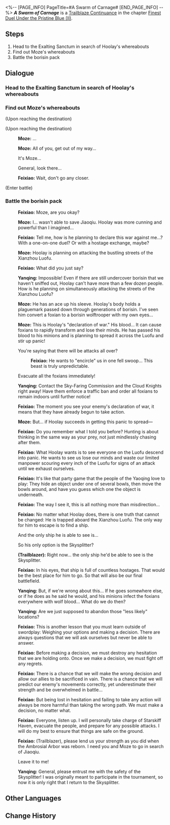 <%-- [PAGE_INFO]
PageTitle=#A Swarm of Carnage#
[END_PAGE_INFO] --%>
{{Stub|Dialogue.}}
{{Mission Infobox
|id            = 2022206
|title         = 
|image         = Mission A Swarm of Carnage.png{{subst:void|<!--$UPLOAD:<<SpriteOutput/Chronicle/2022206.png>-<Mission A Swarm of Carnage.png>-<Fate's Atlas Images>>-->}}
|type          = Trailblaze Continuance
|event_name    = 
|chapter       = Finest Duel Under the Pristine Blue (II)
|requirements  = [[Trailblaze Continuance]] ''[[Novice in Zenithal Duel]]'' completed
|summary       = As Hoolay boldly declares war, the Borisin Wolftroopers hidden in the streets begin their plundering rampage. How will the lupine hunters face the cunning onslaught of these vicious beasts?
|characters    = Feixiao; Moze; Trailblazer; Yanqing
|startLocation = [[The Xianzhou Luofu]] - [[Exalting Sanctum]]
|world         = The Xianzhou Luofu
|area          = Exalting Sanctum
|prev          = Novice in Zenithal Duel
|next          = Sweep by Merlin's Claw
|rewards       = Trailblaze EXP*200; Stellar Jade*30; Traveler's Guide*2; Refined Aether*2; Credit*20,000
}}
'''''A Swarm of Carnage''''' is a [[Trailblaze Continuance]] in the chapter [[Finest Duel Under the Pristine Blue (II)]].

==Steps==
# Head to the Exalting Sanctum in search of Hoolay's whereabouts
# Find out Moze's whereabouts
# Battle the borisin pack

<!--
==Gameplay Notes==

--><!--
==Trial Character==

-->
==Dialogue==
{{Stub Dialogue}}
===Head to the Exalting Sanctum in search of Hoolay's whereabouts{{subst:void|<!--202220601-->}}===
{{Mission Description|type=continuance|location=Exalting Sanctum|With the bait set, the Merlin's Claw's true hunt begins. Having locked onto Hoolay's whereabouts, the Cloud Knights depart for the Exalting Sanctum. However, Hoolay's promised assault is also set to begin.}}
{{Dialogue Start}}
:{{tx}}
{{Dialogue End}}

===Find out Moze's whereabouts{{subst:void|<!--202220602-->}}===
{{Dialogue Start}}
;(Upon reaching the destination)

;(Upon reaching the destination)
:{{A|VO chapter2 13 moze 101.ogg}} '''Moze:''' ...
:{{A|VO chapter2 13 moze 102.ogg}} '''Moze:''' All of you, get out of my way...
:{{DIcon|Arrow}} It's Moze...
:{{DIcon|Arrow}} General, look there...
:{{A|VO chapter2 13 feixiao 106.ogg}} '''Feixiao:''' Wait, don't go any closer.
:{{tx}}
;(Enter battle)
::{{tx|Enemy list missing}}
{{Dialogue End}}

===Battle the borisin pack{{subst:void|<!--202220603-->}}===
{{Dialogue Start}}
:{{A|VO chapter2 13 feixiao 109.ogg}} '''Feixiao:''' Moze, are you okay?
:{{A|VO chapter2 13 moze 104.ogg}} '''Moze:''' I... wasn't able to save Jiaoqiu. Hoolay was more cunning and powerful than I imagined...
:{{A|VO chapter2 13 feixiao 110.ogg}} '''Feixiao:''' Tell me, how is he planning to declare this war against me...? With a one-on-one duel? Or with a hostage exchange, maybe?
:{{A|VO chapter2 13 moze 105.ogg}} '''Moze:''' Hoolay is planning on attacking the bustling streets of the Xianzhou Luofu.
:{{A|VO chapter2 13 feixiao 111.ogg}} '''Feixiao:''' What did you just say?
:{{A|VO chapter2 13 yanqing 103.ogg}} '''Yanqing:''' Impossible! Even if there are still undercover borisin that we haven't sniffed out, Hoolay can't have more than a few dozen people. How is he planning on simultaneously attacking the streets of the Xianzhou Luofu?
:{{A|VO chapter2 13 moze 106.ogg}} '''Moze:''' He has an ace up his sleeve. Hoolay's body holds a plaguemark passed down through generations of borisin. I've seen him convert a foxian to a borisin wolftrooper with my own eyes...
:{{A|VO chapter2 13 moze 107.ogg}} '''Moze:''' This is Hoolay's "declaration of war." His blood... It can cause foxians to rapidly transform and lose their minds. He has passed his blood to his minions and is planning to spread it across the Luofu and stir up panic!
:{{DIcon|Arrow}} You're saying that there will be attacks all over?
::{{A|VO chapter2 13 feixiao 112.ogg}} '''Feixiao:''' He wants to "encircle" us in one fell swoop... This beast is truly unpredictable.
:{{DIcon|Arrow}} Evacuate all the foxians immediately!
:{{A|VO chapter2 13 yanqing 104.ogg}} '''Yanqing:''' Contact the Sky-Faring Commission and the Cloud Knights right away! Have them enforce a traffic ban and order all foxians to remain indoors until further notice!
:{{A|VO chapter2 13 feixiao 113.ogg}} '''Feixiao:''' The moment you see your enemy's declaration of war, it means that they have already begun to take action.
:{{A|VO chapter2 13 moze 108.ogg}} '''Moze:''' But... if Hoolay succeeds in getting this panic to spread&mdash;
:{{A|VO chapter2 13 feixiao 114.ogg}} '''Feixiao:''' Do you remember what I told you before? Hunting is about thinking in the same way as your prey, not just mindlessly chasing after them.
:{{A|VO chapter2 13 feixiao 115.ogg}} '''Feixiao:''' What Hoolay wants is to see everyone on the Luofu descend into panic. He wants to see us lose our minds and waste our limited manpower scouring every inch of the Luofu for signs of an attack until we exhaust ourselves.
:{{A|VO chapter2 13 feixiao 116.ogg}} '''Feixiao:''' It's like that party game that the people of the Yaoqing love to play: They hide an object under one of several bowls, then move the bowls around, and have you guess which one the object is underneath.
:{{A|VO chapter2 13 feixiao 117.ogg}} '''Feixiao:''' The way I see it, this is all nothing more than misdirection...
:{{A|VO chapter2 13 feixiao 118.ogg}} '''Feixiao:''' No matter what Hoolay does, there is one truth that cannot be changed: He is trapped aboard the Xianzhou Luofu. The only way for him to escape is to find a ship.
:{{DIcon|Arrow}} And the only ship he is able to see is...
:{{DIcon|Arrow}} So his only option is the Skysplitter?
:{{A|VO chapter2 13 player 101 m.ogg}} {{A|VO chapter2 13 player 101 f.ogg}} '''(Trailblazer):''' Right now... the only ship he'd be able to see is the Skysplitter.
:{{A|VO chapter2 13 feixiao 119.ogg}} '''Feixiao:''' In his eyes, that ship is full of countless hostages. That would be the best place for him to go. So that will also be our final battlefield.
:{{A|VO chapter2 13 yanqing 105.ogg}} '''Yanqing:''' But, if we're wrong about this... If he goes somewhere else, or if he does as he said he would, and his minions infect the foxians everywhere with wolf blood... What do we do then?
:{{A|VO chapter2 13 yanqing 106.ogg}} '''Yanqing:''' Are we just supposed to abandon those "less likely" locations?
:{{A|VO chapter2 13 feixiao 120.ogg}} '''Feixiao:''' This is another lesson that you must learn outside of swordplay: Weighing your options and making a decision. There are always questions that we will ask ourselves but never be able to answer.
:{{A|VO chapter2 13 feixiao 121.ogg}} '''Feixiao:''' Before making a decision, we must destroy any hesitation that we are holding onto. Once we make a decision, we must fight off any regrets.
:{{A|VO chapter2 13 feixiao 122.ogg}} '''Feixiao:''' There is a chance that we will make the wrong decision and allow our allies to be sacrificed in vain. There is a chance that we will predict our enemy's movements correctly, yet underestimate their strength and be overwhelmed in battle...
:{{A|VO chapter2 13 feixiao 123.ogg}} '''Feixiao:''' But being lost in hesitation and failing to take any action will always be more harmful than taking the wrong path. We must make a decision, no matter what.
:{{A|VO chapter2 13 feixiao 124.ogg}} '''Feixiao:''' Everyone, listen up. I will personally take charge of Starskiff Haven, evacuate the people, and prepare for any possible attacks. I will do my best to ensure that things are safe on the ground.
:{{A|VO chapter2 13 feixiao 125 m.ogg}} {{A|VO chapter2 13 feixiao 125 f.ogg}} '''Feixiao:''' (Trailblazer), please lend us your strength as you did when the Ambrosial Arbor was reborn. I need you and Moze to go in search of Jiaoqiu.
:{{DIcon|Arrow}} Leave it to me!
:{{A|VO chapter2 13 yanqing 107.ogg}} '''Yanqing:''' General, please entrust me with the safety of the Skysplitter! I was originally meant to participate in the tournament, so now it is only right that I return to the Skysplitter.
:{{tx}}
{{Dialogue End}}

==Other Languages==
{{Other Languages
|en   = A Swarm of Carnage
|zhs  = 敛魂血轮，率兽食人
|zht  = 斂魂血輪，率獸食人
|ja   = 鎮魂の血輪、人喰らう獣
|ko   = 핏빛의 격전, 늑대 무리와의 전면전
|es   = Manada de la devastación
|fr   = Déluge de carnage
|ru   = На смертный бой, на съедение волкам
|th   = สมรภูมินองโลหิต
|vi   = Thảm Sát Đẫm Máu, Dẫn Thú Săn Người
|de   = Ein Schwarm von Gemetzel
|id   = Pembantaian Berdarah
|pt   = Um Enxame de Carnificina
}}

==Change History==
{{Change History|2.5}}
